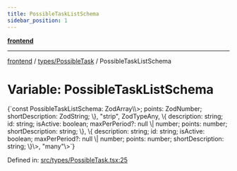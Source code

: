 ```yaml
---
title: PossibleTaskListSchema
sidebar_position: 1
---
```



[**frontend**](../../..)

***

[frontend](../../..) / [types/PossibleTask](..) / PossibleTaskListSchema

# Variable: PossibleTaskListSchema

<CodeBlock language="ts">
{`const PossibleTaskListSchema: ZodArray\<ZodObject\<\{ description: ZodString; id: ZodString; isActive: ZodBoolean; maxPerPeriod: ZodNullable\<ZodOptional\<ZodNumber\>\>; points: ZodNumber; shortDescription: ZodString; \}, "strip", ZodTypeAny, \{ description: string; id: string; isActive: boolean; maxPerPeriod?: null \| number; points: number; shortDescription: string; \}, \{ description: string; id: string; isActive: boolean; maxPerPeriod?: null \| number; points: number; shortDescription: string; \}\>, "many"\>`}
</CodeBlock>

Defined in: [src/types/PossibleTask.tsx:25](https://github.com/svsticky/CommitteeClash/blob/8a31d8fc8422df670b3b4cb3b5fd558ecdeabb90/frontend/src/types/PossibleTask.tsx#L25)
